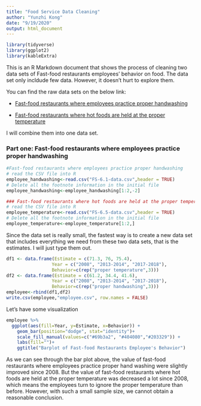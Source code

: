 ```yaml
---
title: "Food Service Data Cleaning"
author: "Yunzhi Kong"
date: "9/19/2020"
output: html_document
---
```


```r
library(tidyverse)
library(ggplot2)
library(kableExtra)
```

This is an R Markdown document that shows the process of cleaning two data sets of Fast-food restaurants employees' behavior on food. The data set only incldude few data. However, it doesn't hurt to explore them.

You can find the raw data sets on the below link:

* [Fast-food restaurants where employees practice proper handwashing](https://github.com/yunzhinikkikong/ANLY-501-portfolio/blob/FS/FS-6.1-data.csv)

* [Fast-food restaurants where hot foods are held at the proper temperature](https://github.com/yunzhinikkikong/ANLY-501-portfolio/blob/FS/FS-6.5-data.csv)

I will combine them into one data set.


### Part one: Fast-food restaurants where employees practice proper handwashing

```r
#Fast-food restaurants where employees practice proper handwashing
# read the CSV file into R
employee_handwashing<-read.csv("FS-6.1-data.csv",header = TRUE)
# Delete all the footnote information in the initial file
employee_handwashing<-employee_handwashing[1:2,-2]

### Fast-food restaurants where hot foods are held at the proper temperature
# read the CSV file into R
employee_temperature<-read.csv("FS-6.5-data.csv",header = TRUE)
# Delete all the footnote information in the initial file
employee_temperature<-employee_temperature[1:2,]
```

Since the data set is really small, the fastest way is to create a new data set that includes everything we need from these two data sets, that is the estimates. I will just type them out.

```r
df1 <- data.frame(Estimate = c(71.3, 76, 75.4),
                 Year = c("2008", "2013-2014", "2017-2018"),
                 Behavior=c(rep("proper temperature",3)))
df2 <- data.frame(Estimate = c(61.2, 34.4, 41.6),
                 Year = c("2008", "2013-2014", "2017-2018"),
                 Behavior=c(rep("proper handwashing",3)))
employee<-rbind(df1,df2)
write.csv(employee,"employee.csv", row.names = FALSE)
```

Let's have some visualization

```r
employee %>%
  ggplot(aes(fill=Year, y=Estimate, x=Behavior)) + 
    geom_bar(position="dodge", stat="identity")+
    scale_fill_manual(values=c("#69b3a2", "#404080","#203329")) +
    labs(fill="")+
    ggtitle("Barplot of Fast-food Restaurants Employee's Behavior")

```
As we can see through the bar plot above, the value of fast-food restaurants where employees practice proper hand washing were slightly improved since 2008. But the value of fast-food restaurants where hot foods are held at the proper temperature was decreased a lot since 2008, which means the employees turn to ignore the proper temperature than before. However, with such a small sample size, we cannot obtain a reasonable conclusion.



